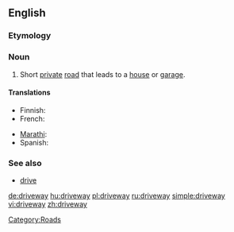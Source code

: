 ==English==

===Etymology===
{{compound|drive|way}}

===Noun===
{{wikipedia}}
{{en-noun}}

# {{US}} Short [[private]] [[road]] that leads to a [[house]] or [[garage]].

====Translations====
{{trans-top|short private road}}
* Finnish: {{t-|fi|ajotie}}
* French: {{t+|fr|allée}}
{{trans-mid}}
* [[Marathi]]: {{t-|mr|rasta|xs=Marathi}}
* Spanish: {{t+|es|calzada}}
{{trans-bottom}}

===See also===
* [[drive]] {{UK}}

[[Category:Roads]]

[[de:driveway]]
[[hu:driveway]]
[[pl:driveway]]
[[ru:driveway]]
[[simple:driveway]]
[[vi:driveway]]
[[zh:driveway]]